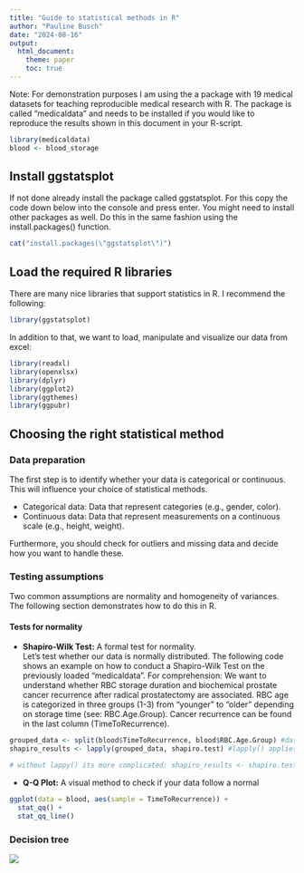 ```yaml
---
title: "Guide to statistical methods in R"
author: "Pauline Busch"
date: "2024-08-16"
output: 
  html_document:
    theme: paper
    toc: true
---
```

Note: For demonstration purposes I am using the a package with 19 medical datasets for teaching reproducible medical research with R. The package is called "medicaldata" and needs to be installed if you would like to reproduce the results shown in this document in your R-script.
```r
library(medicaldata)
blood <- blood_storage
```


## Install ggstatsplot
If not done already install the package called ggstatsplot. For this copy the code down below into the console and press enter. You might need to install other packages as well. Do this in the same fashion using the install.packages() function.
```r
cat("install.packages(\"ggstatsplot\")")
```

## Load the required R libraries
There are many nice libraries that support statistics in R. I recommend the following:

```r
library(ggstatsplot)
```

In addition to that, we want to load, manipulate and visualize our data from excel:
```r
library(readxl)
library(openxlsx)
library(dplyr)
library(ggplot2)
library(ggthemes)
library(ggpubr)
```

## Choosing the right statistical method
### Data preparation
The first step is to identify whether your data is categorical or continuous. This will influence your choice of statistical methods. 

* Categorical data: Data that represent categories (e.g., gender, color).
* Continuous data: Data that represent measurements on a continuous scale (e.g., height, weight).
    
Furthermore, you should check for outliers and missing data and decide how you want to handle these. 

### Testing assumptions
Two common assumptions are normality and homogeneity of variances. The following section demonstrates how to do this in R.

#### Tests for normality

* **Shapiro-Wilk Test:** A formal test for normality.  
Let's test whether our data is normally distributed. The following code shows an example on how to conduct a Shapiro-Wilk Test on the previously loaded "medicaldata". For comprehension: We want to understand whether RBC storage duration and biochemical prostate cancer recurrence after radical prostatectomy are associated. RBC age is categorized in three groups (1-3) from "younger" to "older" depending on storage time (see: RBC.Age.Group). Cancer recurrence can be found in the last column (TimeToRecurrence).

```r
grouped_data <- split(blood$TimeToRecurrence, blood$RBC.Age.Group) #data preparation
shapiro_results <- lapply(grouped_data, shapiro.test) #lapply() applies the shapiro-function to all groups

# without lappy() its more complicated: shapiro_results <- shapiro.test(grouped_data[["1"]])
```

* **Q-Q Plot:** A visual method to check if your data follow a normal 

```r
ggplot(data = blood, aes(sample = TimeToRecurrence)) +
  stat_qq() +
  stat_qq_line()
```


### Decision tree

![](https://www.methodenberatung.uzh.ch/static/entscheidbaum/entscheidbaum.jpg)

